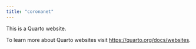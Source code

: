 ```yaml
---
title: "coronanet"
---
```


This is a Quarto website.

To learn more about Quarto websites visit <https://quarto.org/docs/websites>.
